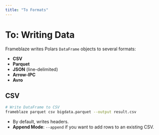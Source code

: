 ```yaml
---
title: "To Formats"
---
```


# To: Writing Data

Frameblaze writes Polars `DataFrame` objects to several formats:

- **CSV**
- **Parquet**
- **JSON** (line-delimited)
- **Arrow-IPC**
- **Avro**

## CSV

```bash
# Write DataFrame to CSV
frameblaze parquet csv bigdata.parquet --output result.csv
```

- By default, writes headers.
- **Append Mode**: `--append` if you want to add rows to an existing CSV.